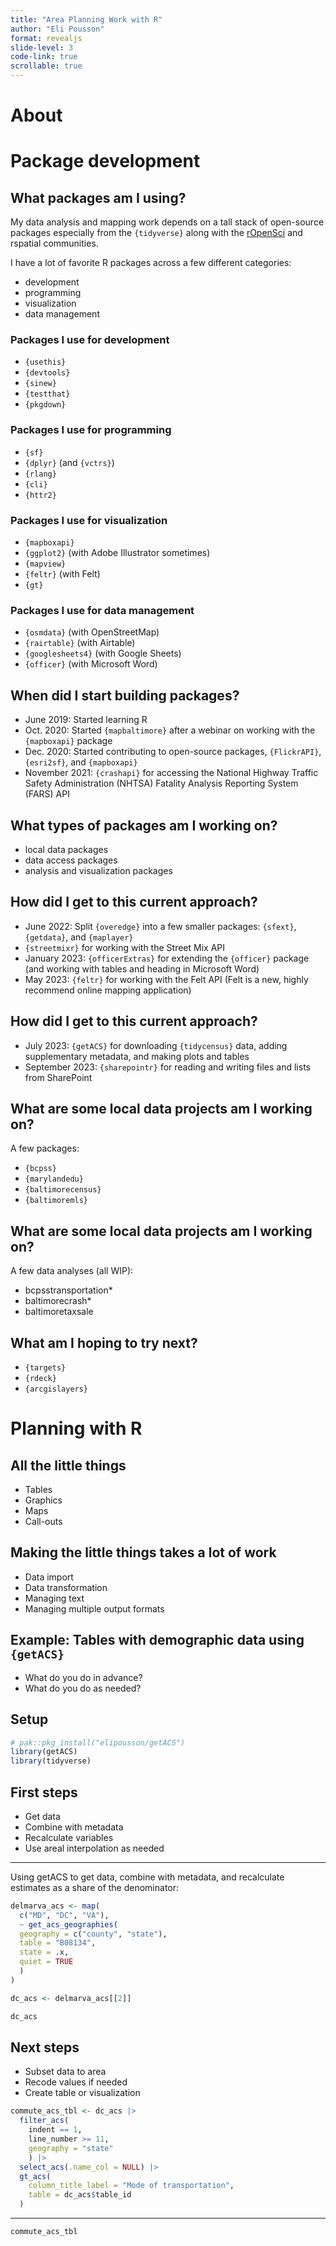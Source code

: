 ```yaml
---
title: "Area Planning Work with R"
author: "Eli Pousson"
format: revealjs
slide-level: 3
code-link: true
scrollable: true
---
```


# About

# Package development

## What packages am I using?

My data analysis and mapping work depends on a tall stack of open-source packages especially from the `{tidyverse}` along with the [rOpenSci]() and rspatial communities. 

I have a lot of favorite R packages across a few different categories:

- development
- programming
- visualization
- data management

### Packages I use for development

- `{usethis}`
- `{devtools}`
- `{sinew}`
- `{testthat}`
- `{pkgdown}`

### Packages I use for programming

- `{sf}`
- `{dplyr}` (and `{vctrs}`)
- `{rlang}`
- `{cli}`
- `{httr2}`

### Packages I use for visualization

- `{mapboxapi}`
- `{ggplot2}` (with Adobe Illustrator sometimes)
- `{mapview}`
- `{feltr}` (with Felt)
- `{gt}`

### Packages I use for data management

- `{osmdata}` (with OpenStreetMap)
- `{rairtable}` (with Airtable)
- `{googlesheets4}` (with Google Sheets)
- `{officer}` (with Microsoft Word)

## When did I start building packages?

- June 2019: Started learning R
- Oct. 2020: Started `{mapbaltimore}` after a webinar on working with the `{mapboxapi}` package
- Dec. 2020: Started contributing to open-source packages, `{FlickrAPI}`, `{esri2sf}`, and `{mapboxapi}`
- November 2021: `{crashapi}` for accessing the National Highway Traffic Safety Administration (NHTSA) Fatality Analysis Reporting System (FARS) API

## What types of packages am I working on?

- local data packages
- data access packages
- analysis and visualization packages

## How did I get to this current approach?

- June 2022: Split `{overedge}` into a few smaller packages: `{sfext}`, `{getdata}`, and `{maplayer}`
- `{streetmixr}` for working with the Street Mix API
- January 2023: `{officerExtras}` for extending the `{officer}` package (and working with tables and heading in Microsoft Word)
- May 2023: `{feltr}` for working with the Felt API (Felt is a new, highly recommend online mapping application)

## How did I get to this current approach?

- July 2023: `{getACS}` for downloading `{tidycensus}` data, adding supplementary metadata, and making plots and tables
- September 2023: `{sharepointr}` for reading and writing files and lists from SharePoint

## What are some local data projects am I working on?

A few packages:

- `{bcpss}`
- `{marylandedu}`
- `{baltimorecensus}`
- `{baltimoremls}`

## What are some local data projects am I working on?

A few data analyses (all WIP):

- bcpsstransportation*
- baltimorecrash*
- baltimoretaxsale

## What am I hoping to try next?

- `{targets}`
- `{rdeck}`
- `{arcgislayers}`

# Planning with R

## All the little things

- Tables
- Graphics
- Maps
- Call-outs

## Making the little things takes a lot of work

- Data import
- Data transformation
- Managing text
- Managing multiple output formats

## Example: Tables with demographic data using `{getACS}`

- What do you do in advance?
- What do you do as needed?

## Setup

```r
# pak::pkg_install("elipousson/getACS")
library(getACS)
library(tidyverse)
```

## First steps

- Get data
- Combine with metadata
- Recalculate variables
- Use areal interpolation as needed

---

Using getACS to get data, combine with metadata, and recalculate estimates as a share of the denominator:

```r
delmarva_acs <- map(
  c("MD", "DC", "VA"),
  ~ get_acs_geographies(
  geography = c("county", "state"),
  table = "B08134",
  state = .x,
  quiet = TRUE
  )
)

dc_acs <- delmarva_acs[[2]]

dc_acs
```

## Next steps

- Subset data to area
- Recode values if needed
- Create table or visualization

```r
commute_acs_tbl <- dc_acs |> 
  filter_acs(
    indent == 1,
    line_number >= 11,
    geography = "state"
    ) |> 
  select_acs(.name_col = NULL) |> 
  gt_acs(
    column_title_label = "Mode of transportation",
    table = dc_acs$table_id
  )
```

----

```r
commute_acs_tbl
```


